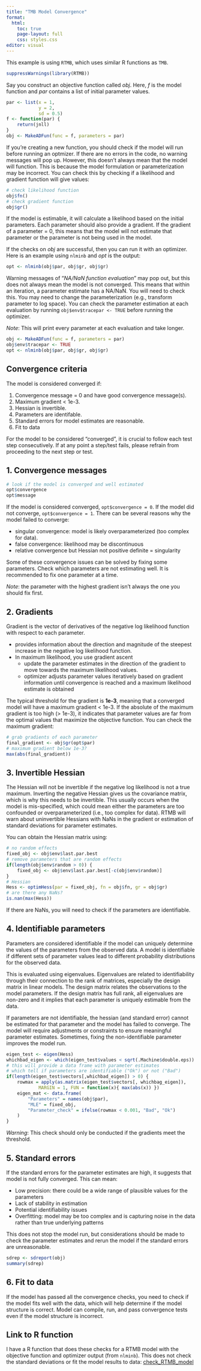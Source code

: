 ```yaml
---
title: "TMB Model Convergence"
format:
  html:
    toc: true
    page-layout: full
    css: styles.css
editor: visual
---
```


This example is using `RTMB`, which uses similar R functions as `TMB`.

```r
suppressWarnings(library(RTMB))
```

Say you construct an objective function called *obj*. Here, *f* is the model function and *par* contains a list of initial parameter values.

```r
par <- list(x = 1,
            y = 2,
            sd = 0.5)
f <- function(par) {
    return(jnll)
}
obj <- MakeADFun(func = f, parameters = par)
```

If you're creating a new function, you should check if the model will run before running an optmizer. If there are no errors in the code, no warning messages will pop up. However, this doesn't always mean that the model will function. This is because the model formulation or parameterization may be incorrect. You can check this by checking if a likelihood and gradient function will give values:

```r
# check likelihood function
obj$fn()
# check gradient function
obj$gr()
```

If the model is estimable, it will calculate a likelihood based on the initial parameters. Each parameter should also provide a gradient. If the gradient of a parameter = 0, this means that the model will not estimate that parameter or the parameter is not being used in the model.

If the checks on *obj* are successful, then you can run it with an optimizer. Here is an example using `nlminb` and *opt* is the output:

```r
opt <- nlminb(obj$par, obj$gr, obj$gr)
```

Warning messages of "*NA/NaN function evaluation*" may pop out, but this does not always mean the model is not converged. This means that within an iteration, a parameter estimate has a NA/NaN. You will need to check this. You may need to change the parameterization (e.g., transform parameter to log space). You can check the parameter estimation at each evaluation by running `obj$env$tracepar <- TRUE` before running the optimizer.

*Note*: This will print every parameter at each evaluation and take longer.

```r
obj <- MakeADFun(func = f, parameters = par)
obj$env$tracepar <- TRUE
opt <- nlminb(obj$par, obj$gr, obj$gr)
```

## Convergence criteria

The model is considered converged if:

1.  Convergence message = 0 and have good convergence message(s).
2.  Maximum gradient \< 1e-3.
3.  Hessian is invertible.
4.  Parameters are identifable.
5.  Standard errors for model estimates are reasonable.
6.  Fit to data

For the model to be considered "converged", it is crucial to follow each test step consecutively. If at any point a step/test fails, please refrain from proceeding to the next step or test.

## 1. Convergence messages

```r
# look if the model is converged and well estimated
opt$convergence
opt$message
```

If the model is considered converged, `opt$convergence = 0`. If the model did not converge, `opt$convergence = 1`. There can be several reasons why the model failed to converge:

-   singular convergence: model is likely overparameterized (too complex for data).
-   false convergence: likelihood may be discontinuous
-   relative convergence but Hessian not positive definite = singularity

Some of these convergence issues can be solved by fixing some parameters. Check which parameters are not estimating well. It is recommended to fix one parameter at a time.

*Note*: the parameter with the highest gradient isn't always the one you should fix first.

## 2. Gradients

Gradient is the vector of derivatives of the negative log likelihood function with respect to each parameter.

-   provides information about the direction and magnitude of the steepest increase in the negative log likelihood function.
-   In maximum likelihood, you use gradient ascent
    -   update the parameter estimates in the direction of the gradient to move towards the maximum likelihood values.
    -   optimizer adjusts parameter values iteratively based on gradient information until convergence is reached and a maximum likelihood estimate is obtained

The typical threshold for the gradient is **1e-3**, meaning that a converged model will have a maximum gradient \< 1e-3. If the absolute of the maximum gradient is too high (\> 1e-3), it indicates that parameter values are far from the optimal values that maximize the objective function. You can check the maximum gradient:

```r
# grab gradients of each parameter
final_gradient <- obj$gr(opt$par)
# maximum gradient below 1e-3?
max(abs(final_gradient))
```

## 3. Invertible Hessian

The Hessian will not be invertible if the negative log likelihood is not a true maximum. Inverting the negative Hessian gives us the covariance matrix, which is why this needs to be invertible. This usually occurs when the model is mis-specified, which could mean either the parameters are too confounded or overparameterized (i.e., too complex for data). RTMB will warn about uninvertible Hessians with NaNs in the gradient or estimation of standard deviations for parameter estimates.

You can obtain the Hessian matrix using:

```r
# no random effects
fixed_obj <- obj$env$last.par.best
# remove parameters that are random effects
if(length(obj$env$random > 0)) {
    fixed_obj <- obj$env$last.par.best[-c(obj$env$random)]
}
# Hessian
Hess <- optimHess(par = fixed_obj, fn = obj$fn, gr = obj$gr)
# are there any NaNs?
is.nan(max(Hess))
```

If there are NaNs, you will need to check if the parameters are identifiable.

## 4. Identifiable parameters

Parameters are considered identifiable if the model can uniquely determine the values of the parameters from the observed data. A model is identifiable if different sets of parameter values lead to different probability distributions for the observed data.

This is evaluated using eigenvalues. Eigenvalues are related to identifiability through their connection to the rank of matrices, especially the design matrix in linear models. The design matrix relates the observations to the model parameters. If the design matrix has full rank, all eigenvalues are non-zero and it implies that each parameter is uniquely estimable from the data.

If parameters are not identifiable, the hessian (and standard error) cannot be estimated for that parameter and the model has failed to converge. The model will require adjustments or constraints to ensure meaningful parameter estimates. Sometimes, fixing the non-identifiable parameter improves the model run.

```r
eigen_test <- eigen(Hess)
whichbad_eigen <- which(eigen_test$values < sqrt(.Machine$double.eps))
# this will provide a data frame with parameter estimates
# which tell if parameters are identifiable ("Ok") or not ("Bad")
if(length(eigen_test$vectors[,whichbad_eigen]) > 0) {
    rowmax = apply(as.matrix(eigen_test$vectors[, whichbag_eigen]),
            MARGIN = 1, FUN = function(x){ max(abs(x)) })
    eigen_mat <- data.frame(
        "Parameters" = names(obj$par),
        "MLE" = fixed_obj,
        "Parameter_check" = ifelse(rowmax < 0.001, "Bad", "Ok")
    )
}
```

*Warning*: This check should only be conducted if the gradients meet the threshold.

## 5. Standard errors

If the standard errors for the parameter estimates are high, it suggests that model is not fully converged. This can mean:

-   Low precision: there could be a wide range of plausible values for the parameters
-   Lack of stability in estimation
-   Potential identifiability issues
-   Overfitting: model may be too complex and is capturing noise in the data rather than true underlying patterns

This does not stop the model run, but considerations should be made to check the parameter estimates and rerun the model if the standard errors are unreasonable.

```r
sdrep <- sdreport(obj)
summary(sdrep)
```

## 6. Fit to data

If the model has passed all the convergence checks, you need to check if the model fits well with the data, which will help determine if the model structure is correct. Model can compile, run, and pass convergence tests even if the model structure is incorrect.

## Link to R function

I have a R function that does these checks for a RTMB model with the objective function and optimizer output (from `nlminb`). This does not check the standard deviations or fit the model results to data: [check_RTMB_model](https://github.com/lidach/addtools/blob/main/R/check_RTMB_model.r)
